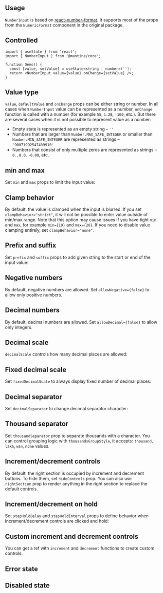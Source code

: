 

## Usage

`NumberInput` is based on [react-number-format](https://www.npmjs.com/package/react-number-format).
It supports most of the props from the `NumericFormat` component in the original package.

<InputFeatures component="NumberInput" element="input" />

<Demo data={NumberInputDemos.usage} />

## Controlled

```tsx
import { useState } from 'react';
import { NumberInput } from '@mantine/core';

function Demo() {
  const [value, setValue] = useState<string | number>('');
  return <NumberInput value={value} onChange={setValue} />;
}
```

## Value type

`value`, `defaultValue` and `onChange` props can be either string or number. In all cases
when `NumberInput` value can be represented as a number, `onChange` function is called
with a number (for example `55`, `1.28`, `-100`, etc.). But there are several cases when
it is not possible to represent value as a number:

- Empty state is represented as an empty string – `''`
- Numbers that are larger than `Number.MAX_SAFE_INTEGER` or smaller than `Number.MIN_SAFE_INTEGER` are represented as strings – `'90071992547409910'`
- Numbers that consist of only multiple zeros are represented as strings – `0.`, `0.0`, `-0.00`, etc.

## min and max

Set `min` and `max` props to limit the input value:

<Demo data={NumberInputDemos.minMax} />

## Clamp behavior

By default, the value is clamped when the input is blurred. If you set `clampBehavior="strict"`,
it will not be possible to enter value outside of min/max range. Note that this option
may cause issues if you have tight `min` and `max`, for example `min={10}` and `max={20}`.
If you need to disable value clamping entirely, set `clampBehavior="none"`.

<Demo data={NumberInputDemos.strictClamp} />

## Prefix and suffix

Set `prefix` and `suffix` props to add given string to the start or end of the input value:

<Demo data={NumberInputDemos.prefixSuffix} />

## Negative numbers

By default, negative numbers are allowed. Set `allowNegative={false}` to allow only positive numbers.

<Demo data={NumberInputDemos.allowNegative} />

## Decimal numbers

By default, decimal numbers are allowed. Set `allowDecimal={false}` to allow only integers.

<Demo data={NumberInputDemos.allowDecimal} />

## Decimal scale

`decimalScale` controls how many decimal places are allowed:

<Demo data={NumberInputDemos.decimalScale} />

## Fixed decimal scale

Set `fixedDecimalScale` to always display fixed number of decimal places:

<Demo data={NumberInputDemos.fixedDecimalScale} />

## Decimal separator

Set `decimalSeparator` to change decimal separator character:

<Demo data={NumberInputDemos.decimalSeparator} />

## Thousand separator

Set `thousandSeparator` prop to separate thousands with a character. You can control
grouping logic with `thousandsGroupStyle`, it accepts: `thousand`, `lakh`, `wan`, `none` values.

<Demo data={NumberInputDemos.thousandsSeparator} />

<InputSections component="NumberInput" />

<Demo data={NumberInputDemos.sections} />

## Increment/decrement controls

By default, the right section is occupied by increment and decrement buttons.
To hide them, set `hideControls` prop. You can also use `rightSection` prop to render anything
in the right section to replace the default controls.

<Demo data={NumberInputDemos.rightSection} />

## Increment/decrement on hold

Set `stepHoldDelay` and `stepHoldInterval` props to define behavior when increment/decrement controls are clicked and hold:

<Demo data={NumberInputDemos.hold} />

## Custom increment and decrement controls

You can get a ref with `increment` and `decrement` functions to create custom controls:

<Demo data={NumberInputDemos.handlers} />

## Error state

<Demo data={NumberInputDemos.error} />

## Disabled state

<Demo data={NumberInputDemos.disabled} />

<StylesApiSelectors component="NumberInput" />

<Demo data={NumberInputDemos.stylesApi} />

<GetElementRef component="NumberInput" refType="input" />

<InputAccessibility component="NumberInput" />
